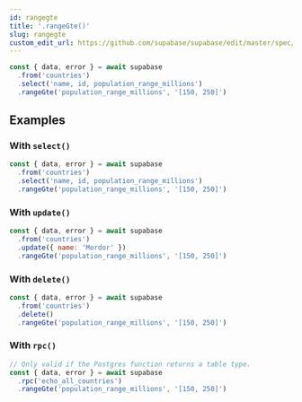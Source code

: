 ```yaml
---
id: rangegte
title: '.rangeGte()'
slug: rangegte
custom_edit_url: https://github.com/supabase/supabase/edit/master/spec/supabase_js_v1_legacy.yml
---
```



```js
const { data, error } = await supabase
  .from('countries')
  .select('name, id, population_range_millions')
  .rangeGte('population_range_millions', '[150, 250]')
```

## Examples

### With `select()`

```js
const { data, error } = await supabase
  .from('countries')
  .select('name, id, population_range_millions')
  .rangeGte('population_range_millions', '[150, 250]')
```

### With `update()`

```js
const { data, error } = await supabase
  .from('countries')
  .update({ name: 'Mordor' })
  .rangeGte('population_range_millions', '[150, 250]')
```

### With `delete()`

```js
const { data, error } = await supabase
  .from('countries')
  .delete()
  .rangeGte('population_range_millions', '[150, 250]')
```

### With `rpc()`

```js
// Only valid if the Postgres function returns a table type.
const { data, error } = await supabase
  .rpc('echo_all_countries')
  .rangeGte('population_range_millions', '[150, 250]')
```
